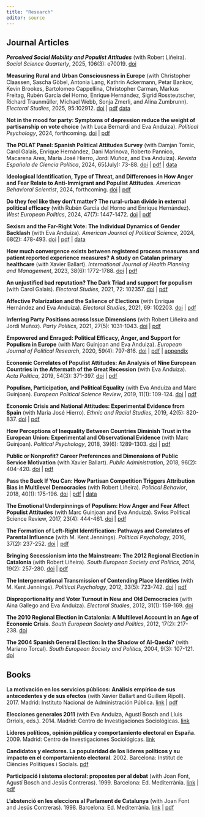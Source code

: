 ---
title: "Research"
editor: source
---

## Journal Articles

***Perceived Social Mobility and Populist Attitudes*** (with Robert Liñeira). _Social Science Quarterly_, 2025, 106(3): e70019. [doi](https://doi.org/10.1111/ssqu.70019)

**Measuring Rural and Urban Consciousness in Europe** (with Christopher Claassen, Sascha Göbel, Antonia Lang, Kathrin Ackermann, Petar Bankov, Kevin Brookes, Bartolomeo Cappellina, Christopher Carman, Markus Freitag, Rubén García del Horno, Enrique Hernández, Sigrid Rossteutscher, Richard Traunmüller, Michael Webb, Sonja Zmerli, and Alina Zumbrunn). _Electoral Studies_, 2025, 95:102912. [doi](https://doi.org/10.1016/j.electstud.2025.102912) | [pdf](https://ddd.uab.cat/pub/artpub/2025/273de01ae578/elestu_a2025v95iENG.pdf) [data](https://doi.org/10.5281/zenodo.14960451)

**Not in the mood for party: Symptoms of depression reduce the weight of partisanship on vote choice** (with Luca Bernardi and Eva Anduiza). _Political Psychology_, 2024, forthcoming. [doi](https://doi.org/10.1111/pops.13064) | [pdf](https://ddd.uab.cat/pub/artpub/2024/36a866149964/polpsy_a2024a13064iENG.pdf)

**The POLAT Panel: Spanish Political Attitudes Survey** (with Damjan Tomic, Carol Galais, Enrique Hernández, Dani Marinova, Roberto Pannico, Macarena Ares, María José Hierro, Jordi Muñoz, and Eva Anduiza). _Revista Española de Ciencia Política_, 2024, 65(July): 73-88. [doi](https://doi.org/10.21308/recp.65.03) | [pdf](https://ddd.uab.cat/pub/artpub/2024/94af637ecc8c/revespcie_a2024n65p73iENG.pdf) | [data](https://doi.org/10.5565/ddd.uab.cat/243399)

**Ideological Identification, Type of Threat, and Differences in How Anger and Fear Relate to Anti-Immigrant and Populist Attitudes**. _American Behavioral Scientist_, 2024, forthcoming. [doi](https://doi.org/10.1177/00027642241240344) | [pdf](https://ddd.uab.cat/pub/artpub/2024/3e29d543e55d/Rico_2024_Ideological_Identification_Type_of_Threat_and_Differences_in_How_Anger_and_Fear_Relate_to_Anti-Immigrant_and_Populist_Attitudes.pdf)

**Do they feel like they don’t matter? The rural-urban divide in external political efficacy** (with Rubén García del Horno and Enrique Hernández). *West European Politics*, 2024, 47(7): 1447-1472. [doi](https://doi.org/10.1080/01402382.2023.2261085) | [pdf](https://ddd.uab.cat/pub/artpub/2023/85457a117621/Garc_a_del_Horno_et_al_2023_Do_they_feel_like_they_don_t_matter-The_rural-urban_divide_in_external_political_efficacy.pdf)

**Sexism and the Far-Right Vote: The Individual Dynamics of Gender Backlash** (with Eva Anduiza). *American Journal of Political Science*, 2024, 68(2): 478-493. [doi](https://doi.org/10.1111/ajps.12759) | [pdf](https://ddd.uab.cat/pub/artpub/2022/321e4a0481f9/amejoupolsci_a2022m12d31iENG.pdf) | [data](https://doi.org/10.7910/DVN/A11CD5)

**How much convergence exists between registered process measures and patient reported experience measures? A study on Catalan primary healthcare** (with Xavier Ballart). *International Journal of Health Planning and Management*, 2023, 38(6): 1772-1788. [doi](https://doi.org/10.1002/hpm.3701) | [pdf](https://ddd.uab.cat/pub/artpub/2023/283666/283666.pdf)

**An unjustified bad reputation? The Dark Triad and support for populism** (with Carol Galais). _Electoral Studies_, 2021, 72: 102357. [doi](https://doi.org/10.1016/j.electstud.2021.102357) | [pdf](https://ddd.uab.cat/pub/artpub/2021/249247/elestu_a2021v72n202357iENG.pdf)

**Affective Polarization and the Salience of Elections** (with Enrique Hernández and Eva Anduiza). _Electoral Studies_, 2021, 69: 102203. [doi](https://doi.org/10.1016/j.electstud.2020.102203) | [pdf](https://ddd.uab.cat/pub/artpub/2021/238023/elestu_a2021v69n102203iENG.pdf)

**Inferring Party Positions across Issue Dimensions** (with Robert Liñeira and Jordi Muñoz). _Party Politics_, 2021, 27(5): 1031-1043. [doi](https://doi.org/10.1177/1354068820912653) | [pdf](https://ddd.uab.cat/pub/artpub/2021/286802/Lineira_et_al_2021_Inferring_Party_Positions_across_Issue_Dimensions.pdf)

**Empowered and Enraged: Political Efficacy, Anger, and Support for Populism in Europe** (with Marc Guinjoan and Eva Anduiza). _European Journal of Political Research_, 2020, 59(4): 797-816. [doi](https://doi.org/10.1111/1475-6765.12374) | [pdf](https://ddd.uab.cat/pub/artpub/2020/259034/eurjoupol_a2020v59n4p797iENG_postprint.pdf) | [appendix](https://ddd.uab.cat/pub/artpub/2020/259034/eurjoupol_a2020v59n4p797iENG_postprint_annex.pdf)

**Economic Correlates of Populist Attitudes: An Analysis of Nine European Countries in the Aftermath of the Great Recession** (with Eva Anduiza). _Acta Politica_, 2019, 54(3): 371-397. [doi](https://dx.doi.org/10.1057/s41269-017-0068-7) | [pdf](https://ddd.uab.cat/pub/artpub/2017/259039/actpol_a2017v54p374iEN_postprint.pdf)

**Populism, Participation, and Political Equality** (with Eva Anduiza and Marc Guinjoan). _European Political Science Review_, 2019, 11(1): 109-124. [doi](https://dx.doi.org/10.1017/S1755773918000243) | [pdf](https://ddd.uab.cat/pub/artpub/2019/258418/eurpolsci_a2019v11n1p109iENG.pdf)

**Economic Crisis and National Attitudes: Experimental Evidence from Spain** (with María José Hierro). _Ethnic and Racial Studies_, 2019, 42(5): 820-837. [doi](https://dx.doi.org/10.1080/01419870.2018.1432873) | [pdf](https://ddd.uab.cat/pub/artpub/2019/fb851f397cf8/Hierro_Rico_2019_Economic_Crisis_and_National_Attitudes-Experimental_Evidence_from_Spain.pdf)

**How Perceptions of Inequality Between Countries Diminish Trust in the European Union: Experimental and Observational Evidence** (with Marc Guinjoan). _Political Psychology_, 2018, 39(6): 1289-1303. [doi](https://dx.doi.org/10.1111/pops.12541) | [pdf](https://ddd.uab.cat/pub/artpub/2018/287682/polpsy_a2018v39n6p1289iENG.pdf)

**Public or Nonprofit? Career Preferences and Dimensions of Public Service Motivation** (with Xavier Ballart). _Public Administration_, 2018, 96(2): 404-420. [doi](https://dx.doi.org/10.1111/padm.12403) | [pdf](https://ddd.uab.cat/pub/artpub/2018/fb5a6a91a1a3/Ballart_Rico_2018_Public_or_Nonprofit-Career_Preferences_and_Dimensions_of_Public_Service_Motivation.pdf)

**Pass the Buck If You Can: How Partisan Competition Triggers Attribution Bias in Multilevel Democracies** (with Robert Liñeira). _Political Behavior_, 2018, 40(1): 175-196. [doi](https://dx.doi.org/10.1007/s11109-017-9409-5) | [pdf](https://ddd.uab.cat/pub/artpub/2018/3a1647b65a39/Rico_Li_eira_2018_Pass_the_buck_if_you_can-How_partisan_competition_triggers_attribution_bias_in_multilevel_democracies.pdf) | [data](https://doi.org/10.7910/DVN/XZJP2J)

**The Emotional Underpinnings of Populism: How Anger and Fear Affect Populist Attitudes** (with Marc Guinjoan and Eva Anduiza). Swiss Political Science Review, 2017, 23(4): 444-461. [doi](https://dx.doi.org/10.1111/spsr.12261) | [pdf](https://ddd.uab.cat/pub/artpub/2017/259037/swipolsci_a2017v29n3p444iENG_postprint.pdf)

**The Formation of Left-Right Identification: Pathways and Correlates of Parental Influence** (with M. Kent Jennings). _Political Psychology_, 2016, 37(2): 237-252. [doi](http://dx.doi.org/10.1111/pops.12243) | [pdf](https://ddd.uab.cat/pub/artpub/2016/37ef35a1cfb0/Rico_Jennings_2016.pdf)

**Bringing Secessionism into the Mainstream: The 2012 Regional Election in Catalonia** (with Robert Liñeira). _South European Society and Politics_, 2014, 19(2): 257-280. [doi](https://dx.doi.org/10.1080/13608746.2014.910324) | [pdf](https://ddd.uab.cat/pub/artpub/2014/75fbda1b976b/Rico_Li_eira_2014_Bringing_Secessionism_into_the_Mainstream-The_2012_Regional_Election_in_Catalonia.pdf)

**The Intergenerational Transmission of Contending Place Identities** (with M. Kent Jennings). _Political Psychology_, 2012, 33(5): 723-742. [doi](https://dx.doi.org/10.1111/j.1467-9221.2012.00894.x) | [pdf](https://ddd.uab.cat/pub/artpub/2012/43d089a3c825/Rico_Jennings_2012.pdf)

**Disproportionality and Voter Turnout in New and Old Democracies** (with Aina Gallego and Eva Anduiza). _Electoral Studies_, 2012, 31(1): 159-169. [doi](https://dx.doi.org/10.1016/j.electstud.2011.10.004)

**The 2010 Regional Election in Catalonia: A Multilevel Account in an Age of Economic Crisis**. _South European Society and Politics_, 2012, 17(2): 217-238. [doi](https://dx.doi.org/10.1080/13608746.2011.589140)

**The 2004 Spanish General Election: In the Shadow of Al-Qaeda?** (with Mariano Torcal). _South European Society and Politics_, 2004, 9(3): 107-121. [doi](https://dx.doi.org/10.1080/1360874042000271889)


## Books

**La motivación en los servicios públicos: Análisis empírico de sus antecedentes y de sus efectos** (with Xavier Ballart and Guillem Ripoll). 2017. Madrid: Instituto Nacional de Administración Pública. [link](https://www.libreriavirtuali.com/inicio/La-motivaci%C3%B3n-en-los-servicios-p%C3%BAblicos-An%C3%A1lisis-emp%C3%ADrico-de-sus-antecedentes-y-de-sus-efectos-p78918989) |  [pdf](https://www.inap.es/documents/10136/1704743/PagInicia-La-motivacion-de-los-servicios-publicos.pdf/dce4b129-0f0b-400d-0a40-dae1b36be96c)

**Elecciones generales 2011** (with Eva Anduiza, Agustí Bosch and Lluis Orriols, eds.). 2014. Madrid: Centro de Investigaciones Sociológicas. [link](https://libreria.cis.es/libros/elecciones-generales-2011/9788474766370/)

**Líderes políticos, opinión pública y comportamiento electoral en España**. 2009. Madrid: Centro de Investigaciones Sociológicas. [link](https://libreria.cis.es/libros/lideres-politicos-opinion-publica-y-comportamiento-electoral-en-espana/9788474764796/)

**Candidatos y electores. La popularidad de los líderes políticos y su impacto en el comportamiento electoral**. 2002. Barcelona: Institut de Ciències Polítiques i Socials. [pdf](https://www.icps.cat/archivos/GPM/GPM4Rico.pdf)

**Participació i sistema electoral: propostes per al debat** (with Joan Font, Agustí Bosch and Jesús Contreras). 1999. Barcelona: Ed. Mediterrània. [link](https://fundaciobofill.cat/publicacions/participacio-i-sistema-electoral-propostes-al-debat) | [pdf](https://fundaciobofill.cat/uploads/docs/s/9/3/8/g/h/4/i/1/pol_25.pdf)

**L’abstenció en les eleccions al Parlament de Catalunya** (with Joan Font and Jesús Contreras). 1998. Barcelona: Ed. Mediterrània. [link](https://fundaciobofill.cat/publicacions/labstencio-en-les-eleccions-al-parlament-de-catalunya) | [pdf](https://fundaciobofill.cat/uploads/docs/t/t/i/p/c/d/4/1/8/pol_23.pdf)

